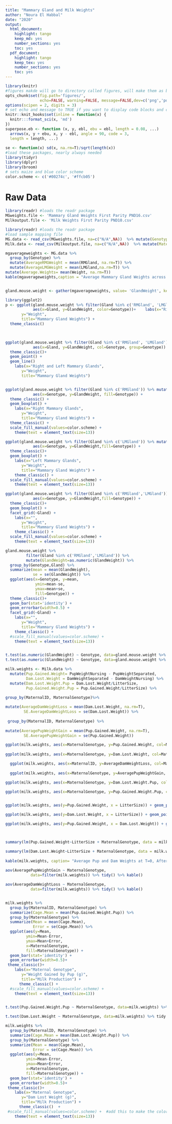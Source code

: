 ```yaml
---
title: "Mammary Gland and Milk Weights"
author: "Noura El Habbal"
date: "2020"
output:
  html_document:
    highlight: tango
    keep_md: yes
    number_sections: yes
    toc: yes
  pdf_document:
    highlight: tango
    keep_tex: yes
    number_sections: yes
    toc: yes
---
```


```r
library(knitr)
#figures makde will go to directory called figures, will make them as both png and pdf files 
opts_chunk$set(fig.path='figures/',
               echo=FALSE, warning=FALSE, message=FALSE,dev=c('png','pdf'))
options(scipen = 2, digits = 3)
# set echo and message to TRUE if you want to display code blocks and code output respectively
knitr::knit_hooks$set(inline = function(x) {
  knitr:::format_sci(x, 'md')
})
superpose.eb <- function (x, y, ebl, ebu = ebl, length = 0.08, ...)
  arrows(x, y + ebu, x, y - ebl, angle = 90, code = 3,
  length = length, ...)
  
se <- function(x) sd(x, na.rm=T)/sqrt(length(x))
#load these packages, nearly always needed
library(tidyr)
library(dplyr)
library(broom)
# sets maize and blue color scheme
color.scheme <- c('#00274c', '#ffcb05')
```


# Raw Data

```r
library(readr) #loads the readr package
MGweights.file <- 'Mammary Gland Weights First Parity PND16.csv'
Milkoutput.file <- 'Milk Weights First Parity PND10.csv'
```

```r
library(readr) #loads the readr package
#load sample mapping file
MG.data <- read_csv(MGweights.file, na=c("N/A",NA))  %>% mutate(Genotype = relevel(as.factor(Genotype), ref="WT"))
Milk.data <- read_csv(Milkoutput.file, na=c("N/A",NA))  %>% mutate(MaternalGenotype = relevel(as.factor(MaternalGenotype), ref="WT"))
```

```r

mgaverageweights <- MG.data %>%
  group_by(Genotype) %>%
  mutate(AverageRMGWeight = mean(RMGland, na.rm=T)) %>%
  mutate(AverageLMGWeight = mean(LMGland,na.rm=T)) %>%
mutate(Average.Weights= mean(Weight, na.rm=T))
kable(mgaverageweights,caption = "Average Mammary Gland Weights across Genotypes")


gland.mouse.weight <- gather(mgaverageweights, value= 'GlandWeight', key=Gland, -ID, -Genotype, -D16)

library(ggplot2)
p <- ggplot(gland.mouse.weight %>% filter(Gland %in% c('RMGland', 'LMGland', "Weight'")),
            aes(x=Gland, y=GlandWeight, color=Genotype))+    labs(x="Right and Left Mammary Glands",
       y="Weight",
       title="Mammary Gland Weights") +
  theme_classic()


  
ggplot(gland.mouse.weight %>% filter(Gland %in% c('RMGland', 'LMGland')),
            aes(x=Gland, y=GlandWeight, col=Genotype, group=Genotype)) +
  theme_classic()+
  geom_point() +
  geom_line()
    labs(x="Right and Left Mammary Glands",
       y="Weight",
       title="Mammary Gland Weights")


ggplot(gland.mouse.weight %>% filter(Gland %in% c('RMGland')) %>% mutate(GlandWeight=as.numeric(GlandWeight)),
            aes(x=Genotype, y=GlandWeight, fill=Genotype)) +
  theme_classic() +
  geom_boxplot() +
    labs(x="Right Mammary Glands",
       y="Weight",
       title="Mammary Gland Weights") + 
  theme_classic() +
  scale_fill_manual(values=color.scheme) +
    theme(text = element_text(size=13))

ggplot(gland.mouse.weight %>% filter(Gland %in% c('LMGland')) %>% mutate(GlandWeight=as.numeric(GlandWeight)),
            aes(x=Genotype, y=GlandWeight,fill=Genotype)) +
  theme_classic()+
  geom_boxplot() +
    labs(x="Left Mammary Glands",
       y="Weight",
       title="Mammary Gland Weights") +
    theme_classic() +
  scale_fill_manual(values=color.scheme) +
    theme(text = element_text(size=13))

ggplot(gland.mouse.weight %>% filter(Gland %in% c('RMGland','LMGland')) %>% mutate(GlandWeight=as.numeric(GlandWeight)),
            aes(x=Genotype, y=GlandWeight,fill=Genotype)) +
  theme_classic()+
  geom_boxplot() +
  facet_grid(~Gland) +
    labs(x="",
       y="Weight",
       title="Mammary Gland Weights") +
    theme_classic() +
  scale_fill_manual(values=color.scheme) +
    theme(text = element_text(size=13))

gland.mouse.weight %>% 
         filter(Gland %in% c('RMGland','LMGland')) %>%
         mutate(GlandWeight=as.numeric(GlandWeight)) %>%
  group_by(Genotype,Gland) %>%
  summarize(mean = mean(GlandWeight),
            se = se(GlandWeight)) %>%
  ggplot(aes(x=Genotype, y=mean,
             ymin=mean-se,
             ymax=mean+se,
             fill=Genotype)) +
  theme_classic()+
  geom_bar(stat='identity') + 
  geom_errorbar(width=0.5) +
  facet_grid(~Gland) +
    labs(x="",
       y="Weight",
       title="Mammary Gland Weights") +
    theme_classic() +
  #scale_fill_manual(values=color.scheme) +
    theme(text = element_text(size=13))


t.test(as.numeric(GlandWeight) ~ Genotype, data=gland.mouse.weight %>% filter(Gland=="RMGland")) %>% tidy %>% kable(caption="Welch's t-test for effects of genotype on right mammary gland weights")  
t.test(as.numeric(GlandWeight) ~ Genotype, data=gland.mouse.weight %>% filter(Gland=="LMGland")) %>% tidy %>% kable(caption="Welch's t-test for effects of maternal on left mammary gland weights")  


``` 

```r

milk.weights <- Milk.data %>%
  mutate(Pup.Gained.Weight= PupWeightNursing - PupWeightSeparated,
         Dam.Lost.Weight = DamWeightSeparated - DamWeightNursing) %>%
  mutate(Dam.Lost.Weight.Pup = Dam.Lost.Weight/LitterSize,
         Pup.Gained.Weight.Pup = Pup.Gained.Weight/LitterSize) %>%
  
group_by(MaternalID, MaternalGenotype)%>%

mutate(AverageDamWeightLoss = mean(Dam.Lost.Weight, na.rm=T),
        SE.AverageDamWeightLoss = se(Dam.Lost.Weight)) %>%
  
 group_by(MaternalID, MaternalGenotype) %>%
  
mutate(AveragePupWeightGain = mean(Pup.Gained.Weight, na.rm=T),
        SE.AveragePupWeightGain = se(Pup.Gained.Weight))

ggplot(milk.weights, aes(x=MaternalGenotype, y=Pup.Gained.Weight, col=MaternalGenotype)) + geom_boxplot() + geom_jitter() +theme_classic()
  
ggplot(milk.weights, aes(x=MaternalGenotype, y=Dam.Lost.Weight, col=MaternalGenotype)) + geom_boxplot() + geom_jitter()+ theme_classic()

  ggplot(milk.weights, aes(x=MaternalID, y=AverageDamWeightLoss, col=MaternalGenotype, ymax=AverageDamWeightLoss +SE.AverageDamWeightLoss, ymin=AverageDamWeightLoss- SE.AverageDamWeightLoss)) + geom_boxplot() + geom_jitter()+ theme_classic() #Averaged per dam/cage
  
  ggplot(milk.weights, aes(x=MaternalGenotype, y=AveragePupWeightGain, col=MaternalGenotype, ymax=AveragePupWeightGain +SE.AveragePupWeightGain, ymin=AveragePupWeightGain- AveragePupWeightGain)) + geom_boxplot() + geom_jitter()+ theme_classic() #Averaged Across all pups from all litters per dam/cage

ggplot(milk.weights, aes(x=MaternalGenotype, y=Dam.Lost.Weight.Pup, col=MaternalGenotype)) + geom_boxplot() + geom_jitter()+ theme_classic()

ggplot(milk.weights, aes(x=MaternalGenotype, y=Pup.Gained.Weight.Pup, col=MaternalGenotype, group)) + geom_boxplot() + geom_jitter()+ theme_classic()  


ggplot(milk.weights, aes(y=Pup.Gained.Weight, x = LitterSize)) + geom_point(aes( col=MaternalGenotype)) + stat_smooth(method='lm',aes( col=MaternalGenotype))+ theme_classic()

ggplot(milk.weights, aes(y=Dam.Lost.Weight, x = LitterSize)) + geom_point(aes( col=MaternalGenotype)) + stat_smooth(method='lm', aes( col=MaternalGenotype))+ theme_classic()

ggplot(milk.weights, aes(y=Pup.Gained.Weight, x = Dam.Lost.Weight)) + geom_point(aes( col=LitterSize)) + stat_smooth(method='lm')+ theme_classic()



summary(lm(Pup.Gained.Weight~LitterSize + MaternalGenotype, data = milk.weights))

summary(lm(Dam.Lost.Weight~LitterSize + MaternalGenotype, data = milk.weights))
  
kable(milk.weights, caption= "Average Pup and Dam Weights at T=0, After 2h Separation, and After 1h Nursing")
  
aov(AveragePupWeightGain ~ MaternalGenotype,
           data=filter(milk.weights)) %>% tidy() %>% kable()

aov(AverageDamWeightLoss ~ MaternalGenotype,
           data=filter(milk.weights)) %>% tidy() %>% kable()


milk.weights %>%
  group_by(MaternalID, MaternalGenotype) %>%
  summarize(Cage.Mean = mean(Pup.Gained.Weight.Pup)) %>%
  group_by(MaternalGenotype) %>%
  summarize(Mean = mean(Cage.Mean),
            Error = se(Cage.Mean)) %>%
  ggplot(aes(y=Mean,
         ymin=Mean-Error,
         ymax=Mean+Error,
         x=MaternalGenotype,
         fill=MaternalGenotype)) +
  geom_bar(stat='identity') +
  geom_errorbar(width=0.5)+
 theme_classic()+
    labs(x="Maternal Genotype",
       y="Weight Gained by Pup (g)",
       title="Milk Production") +
      theme_classic() +
  #scale_fill_manual(values=color.scheme) +
    theme(text = element_text(size=13))


t.test(Pup.Gained.Weight.Pup ~ MaternalGenotype, data=milk.weights) %>% tidy %>% kable(caption="Welch's t-test for effects of genotype on milk production")  

t.test(Dam.Lost.Weight ~ MaternalGenotype, data=milk.weights) %>% tidy %>% kable(caption="Welch's t-test for effects of genotype on milk production")  

milk.weights %>%
  group_by(MaternalID, MaternalGenotype) %>%
  summarize(Cage.Mean = mean(Dam.Lost.Weight.Pup)) %>%
  group_by(MaternalGenotype) %>%
  summarize(Mean = mean(Cage.Mean),
            Error = se(Cage.Mean)) %>%
  ggplot(aes(y=Mean,
         ymin=Mean-Error,
         ymax=Mean+Error,
         x=MaternalGenotype,
         fill=MaternalGenotype)) +
  geom_bar(stat='identity') +
  geom_errorbar(width=0.5)+
 theme_classic()+
    labs(x="Maternal Genotype",
       y="Dam Lost Weight (g)",
       title="Milk Production") +
      theme_classic()  +
 #scale_fill_manual(values=color.scheme) +  #add this to make the colors maize an
    theme(text = element_text(size=13))

```